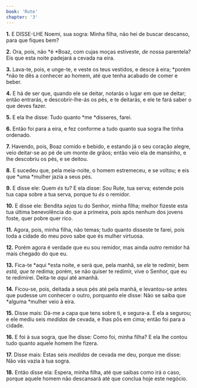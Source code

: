 ```yaml
---
book: 'Rute'
chapter: '3'
---
```


**1.** E DISSE-LHE Noemi, sua sogra: Minha filha, não hei de buscar descanso, para que fiques bem?

**2.** Ora, pois, não *é *Boaz, com cujas moças estiveste, *de* nossa parentela? Eis que esta noite padejará a cevada na eira.

**3.** Lava-te, pois, e unge-te, e veste os teus vestidos, e desce à eira; *porém *não te dês a conhecer ao homem, até que tenha acabado de comer e beber.

**4.** E há de ser que, quando ele se deitar, notarás o lugar em que se deitar; então entrarás, e descobrir-lhe-ás os pés, e te deitarás, e ele te fará saber o que deves fazer.

**5.** E ela lhe disse: Tudo quanto *me *disseres, farei.

**6.** Então foi para a eira, e fez conforme a tudo quanto sua sogra lhe tinha ordenado.

**7.** Havendo, pois, Boaz comido e bebido, e estando já o seu coração alegre, veio deitar-se ao pé de um monte de grãos; então veio ela de mansinho, e lhe descobriu os pés, e se deitou.

**8.** E sucedeu que, pela meia-noite, o homem estremeceu, e se voltou; e eis que *uma *mulher jazia a seus pés.

**9.** E disse ele: Quem *és* tu? E ela disse: *Sou* Rute, tua serva; estende pois tua capa sobre a tua serva, porque tu *és* o remidor.

**10.** E disse ele: Bendita *sejas* tu do Senhor, minha filha; melhor fizeste esta tua última benevolência do que a primeira, pois após nenhum dos jovens foste, quer pobre quer rico.

**11.** Agora, pois, minha filha, não temas; tudo quanto disseste te farei, pois toda a cidade do meu povo sabe que és mulher virtuosa.

**12.** Porém agora é verdade que eu sou remidor, mas ainda *outro* remidor há mais chegado do que eu.

**13.** Fica-te *aqui *esta noite, e será que, pela manhã, se *ele* te redimir, bem *está, que te* redima; porém, se não quiser te redimir, vive o Senhor, que eu te redimirei. Deita-te *aqui* até amanhã.

**14.** Ficou-se, pois, deitada a seus pés até pela manhã, e levantou-se antes que pudesse um conhecer o outro, porquanto ele disse: Não se saiba que *alguma *mulher veio à eira.

**15.** Disse mais: Dá-me a capa que tens sobre ti, e segura-a. E ela a segurou; e ele mediu seis *medidas* de cevada, e lhas pôs em cima; então foi para a cidade.

**16.** E foi à sua sogra, que lhe disse: Como foi, minha filha? E ela lhe contou tudo quanto aquele homem lhe fizera.

**17.** Disse mais: Estas seis *medidas* de cevada me deu, porque me disse: Não vás vazia à tua sogra.

**18.** Então disse ela: Espera, minha filha, até que saibas como irá o caso, porque aquele homem não descansará até que conclua hoje este negócio.